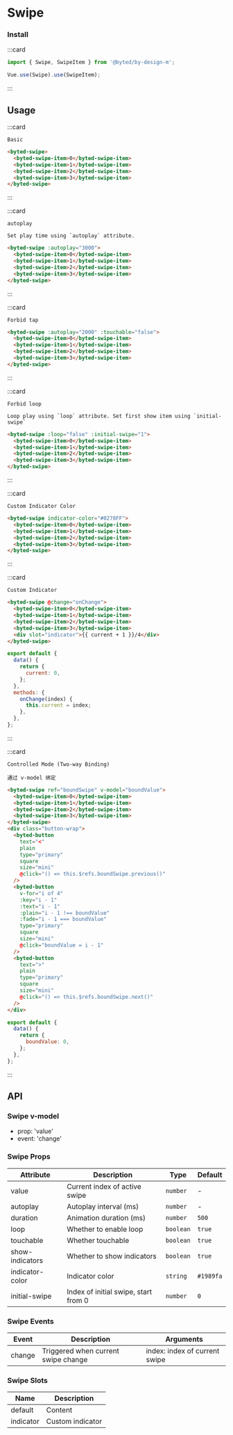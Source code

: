 # Swipe

### Install

:::card

```javascript
import { Swipe, SwipeItem } from '@byted/by-design-m';

Vue.use(Swipe).use(SwipeItem);
```

:::

## Usage

:::card

```topic
Basic
```

```html
<byted-swipe>
  <byted-swipe-item>0</byted-swipe-item>
  <byted-swipe-item>1</byted-swipe-item>
  <byted-swipe-item>2</byted-swipe-item>
  <byted-swipe-item>3</byted-swipe-item>
</byted-swipe>
```

:::

:::card

```topic
autoplay
```

```desc
Set play time using `autoplay` attribute.
```

```html
<byted-swipe :autoplay="3000">
  <byted-swipe-item>0</byted-swipe-item>
  <byted-swipe-item>1</byted-swipe-item>
  <byted-swipe-item>2</byted-swipe-item>
  <byted-swipe-item>3</byted-swipe-item>
</byted-swipe>
```

:::

:::card

```topic
Forbid tap
```

```html
<byted-swipe :autoplay="2000" :touchable="false">
  <byted-swipe-item>0</byted-swipe-item>
  <byted-swipe-item>1</byted-swipe-item>
  <byted-swipe-item>2</byted-swipe-item>
  <byted-swipe-item>3</byted-swipe-item>
</byted-swipe>
```

:::

:::card

```topic
Forbid loop
```

```desc
Loop play using `loop` attribute. Set first show item using `initial-swipe`
```

```html
<byted-swipe :loop="false" :initial-swipe="1">
  <byted-swipe-item>0</byted-swipe-item>
  <byted-swipe-item>1</byted-swipe-item>
  <byted-swipe-item>2</byted-swipe-item>
  <byted-swipe-item>3</byted-swipe-item>
</byted-swipe>
```

:::

:::card

```topic
Custom Indicator Color
```

```html
<byted-swipe indicator-color="#0278FF">
  <byted-swipe-item>0</byted-swipe-item>
  <byted-swipe-item>1</byted-swipe-item>
  <byted-swipe-item>2</byted-swipe-item>
  <byted-swipe-item>3</byted-swipe-item>
</byted-swipe>
```

:::

:::card

```topic
Custom Indicator
```

```html
<byted-swipe @change="onChange">
  <byted-swipe-item>0</byted-swipe-item>
  <byted-swipe-item>1</byted-swipe-item>
  <byted-swipe-item>2</byted-swipe-item>
  <byted-swipe-item>3</byted-swipe-item>
  <div slot="indicator">{{ current + 1 }}/4</div>
</byted-swipe>
```

```javascript
export default {
  data() {
    return {
      current: 0,
    };
  },
  methods: {
    onChange(index) {
      this.current = index;
    },
  },
};
```

:::

:::card

```topic
Controlled Mode (Two-way Binding)
```

```desc
通过 v-model 绑定
```

```html
<byted-swipe ref="boundSwipe" v-model="boundValue">
  <byted-swipe-item>0</byted-swipe-item>
  <byted-swipe-item>1</byted-swipe-item>
  <byted-swipe-item>2</byted-swipe-item>
  <byted-swipe-item>3</byted-swipe-item>
</byted-swipe>
<div class="button-wrap">
  <byted-button
    text="<"
    plain
    type="primary"
    square
    size="mini"
    @click="() => this.$refs.boundSwipe.previous()"
  />
  <byted-button
    v-for="i of 4"
    :key="i - 1"
    :text="i - 1"
    :plain="i - 1 !== boundValue"
    :fade="i - 1 === boundValue"
    type="primary"
    square
    size="mini"
    @click="boundValue = i - 1"
  />
  <byted-button
    text=">"
    plain
    type="primary"
    square
    size="mini"
    @click="() => this.$refs.boundSwipe.next()"
  />
</div>
```

```javascript
export default {
  data() {
    return {
      boundValue: 0,
    };
  },
};
```

:::

## API

### Swipe v-model

- prop: 'value'
- event: 'change'

### Swipe Props

| Attribute       | Description                          | Type      | Default   |
| --------------- | ------------------------------------ | --------- | --------- |
| value           | Current index of active swipe        | `number`  | -         |
| autoplay        | Autoplay interval (ms)               | `number`  | -         |
| duration        | Animation duration (ms)              | `number`  | `500`     |
| loop            | Whether to enable loop               | `boolean` | `true`    |
| touchable       | Whether touchable                    | `boolean` | `true`    |
| show-indicators | Whether to show indicators           | `boolean` | `true`    |
| indicator-color | Indicator color                      | `string`  | `#1989fa` |
| initial-swipe   | Index of initial swipe, start from 0 | `number`  | `0`       |

### Swipe Events

| Event  | Description                         | Arguments                     |
| ------ | ----------------------------------- | ----------------------------- |
| change | Triggered when current swipe change | index: index of current swipe |

### Swipe Slots

| Name      | Description      |
| --------- | ---------------- |
| default   | Content          |
| indicator | Custom indicator |

